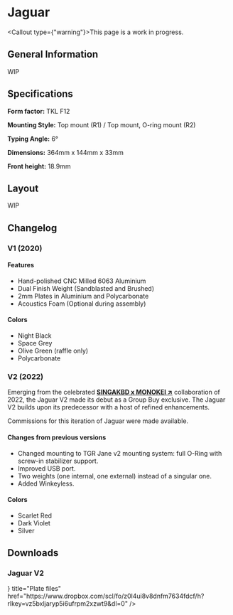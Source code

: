 
# Jaguar

<Callout type={"warning"}>This page is a work in progress.</Callout>

## General Information

WIP

## Specifications

**Form factor:** TKL F12

**Mounting Style:** Top mount (R1) / Top mount, O-ring mount (R2)

**Typing Angle:** 6°

**Dimensions:** 364mm x 144mm x 33mm

**Front height:** 18.9mm

## Layout

WIP

## Changelog

### V1 (2020)

#### Features

- Hand-polished CNC Milled 6063 Aluminium
- Dual Finish Weight (Sandblasted and Brushed)
- 2mm Plates in Aluminium and Polycarbonate
- Acoustics Foam (Optional during assembly)

#### Colors

- Night Black
- Space Grey
- Olive Green (raffle only)
- Polycarbonate

### V2 (2022)

Emerging from the celebrated [**SINGAKBD x MONOKEI ↗**](https://monokei.co/monokei-x-tgr-singakbd/singakbd-jaguar-v2) collaboration of 2022, the Jaguar V2 made its debut as a Group Buy exclusive. The Jaguar V2 builds upon its predecessor with a host of refined enhancements.

Commissions for this iteration of Jaguar were made available.

#### Changes from previous versions

- Changed mounting to TGR Jane v2 mounting system: full O-Ring with screw-in stabilizer support.
- Improved USB port.
- Two weights (one internal, one external) instead of a singular one.
- Added Winkeyless.

#### Colors

- Scarlet Red
- Dark Violet
- Silver

## Downloads

### Jaguar V2

<Cards>
  <Card
    icon={<DownloadIcon />}
    title="Plate files"
    href="https://www.dropbox.com/scl/fo/z0l4ui8v8dnfm7634fdcf/h?rlkey=vz5bxljaryp5i6ufrpm2xzwt9&dl=0"
  />
</Cards>
